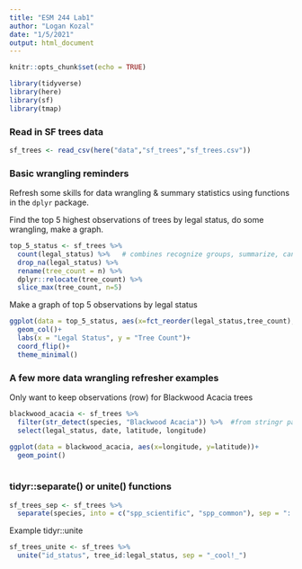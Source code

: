 ```yaml
---
title: "ESM 244 Lab1"
author: "Logan Kozal"
date: "1/5/2021"
output: html_document
---
```


```r
knitr::opts_chunk$set(echo = TRUE)

library(tidyverse)
library(here)
library(sf)
library(tmap)

```

### Read in SF trees data

```r
sf_trees <- read_csv(here("data","sf_trees","sf_trees.csv"))
```
### Basic wrangling reminders

Refresh some skills for data wrangling & summary statistics using functions in the `dplyr` package. 

Find the top 5 highest observations of trees by legal status, do some wrangling, make a graph.

```r
top_5_status <- sf_trees %>% 
  count(legal_status) %>%   # combines recognize groups, summarize, can list multiple levels 
  drop_na(legal_status) %>% 
  rename(tree_count = n) %>% 
  dplyr::relocate(tree_count) %>% 
  slice_max(tree_count, n=5)

```

Make a graph of top 5 observations by legal status 

```r
ggplot(data = top_5_status, aes(x=fct_reorder(legal_status,tree_count), y=tree_count))+
  geom_col()+
  labs(x = "Legal Status", y = "Tree Count")+
  coord_flip()+
  theme_minimal()
```

### A few more data wrangling refresher examples

Only want to keep observations (row) for Blackwood Acacia trees

```r
blackwood_acacia <- sf_trees %>% 
  filter(str_detect(species, "Blackwood Acacia")) %>%  #from stringr package
  select(legal_status, date, latitude, longitude)

ggplot(data = blackwood_acacia, aes(x=longitude, y=latitude))+
  geom_point()
  
```

### tidyr::separate() or unite() functions

```r
sf_trees_sep <- sf_trees %>%
  separate(species, into = c("spp_scientific", "spp_common"), sep = "::")
```

Example tidyr::unite

```r
sf_trees_unite <- sf_trees %>% 
  unite("id_status", tree_id:legal_status, sep = "_cool!_")
```

